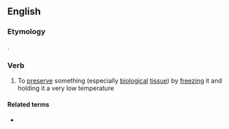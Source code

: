 ==English==

===Etymology===
{{prefix|cryo|preserve|lang=en}}.

===Verb===
{{en-verb|cryopreserv}}

# To [[preserve]] something (especially [[biological]] [[tissue]]) by [[freeze|freezing]] it and holding it a very low temperature

====Related terms====
* {{l|en|cryopreservation}}